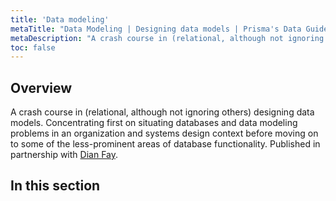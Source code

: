 ```yaml
---
title: 'Data modeling'
metaTitle: "Data Modeling | Designing data models | Prisma's Data Guide"
metaDescription: "A crash course in (relational, although not ignoring others) designing data models."
toc: false
---
```


## Overview

A crash course in (relational, although not ignoring others) designing data models.  Concentrating first on situating databases and data modeling problems in an organization and systems design context before moving on to some of the less-prominent areas of database functionality. Published in partnership with [Dian Fay](https://twitter.com/dianmfay?lang=en).

## In this section

<Subsections />
